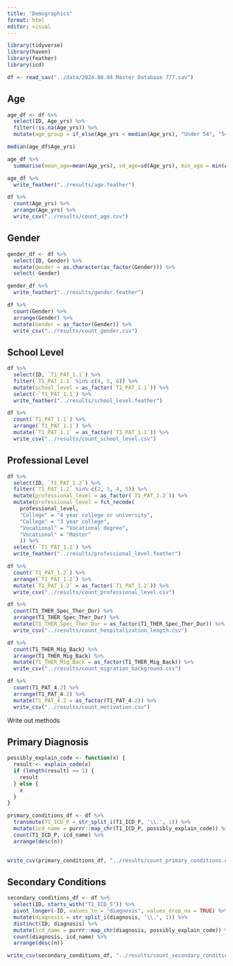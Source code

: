 ```yaml
---
title: "Demographics"
format: html
editor: visual
---
```


```r
library(tidyverse)
library(haven)
library(feather)
library(icd)
```

```r
df <- read_sav("../data/2024.08.04 Master Database 777.sav")
```

## Age

```r
age_df <- df %>% 
  select(ID, Age_yrs) %>% 
  filter(!is.na(Age_yrs)) %>% 
  mutate(age_group = if_else(Age_yrs < median(Age_yrs), "Under 54", "54 and Over"))
```

```r
median(age_df$Age_yrs)
```

```r
age_df %>% 
  summarise(mean_age=mean(Age_yrs), sd_age=sd(Age_yrs), min_age = min(Age_yrs), max_age= max(Age_yrs)) 
```

```r
age_df %>% 
  write_feather("../results/age.feather")
```

```r
df %>% 
  count(Age_yrs) %>% 
  arrange(Age_yrs) %>%
  write_csv("../results/count_age.csv")
```

## Gender

```r
gender_df <- df %>% 
  select(ID, Gender) %>% 
  mutate(gender = as.character(as_factor(Gender))) %>%
  select(-Gender) 
```

```r
gender_df %>% 
  write_feather("../results/gender.feather")
```

```r
df %>% 
  count(Gender) %>% 
  arrange(Gender) %>% 
  mutate(Gender = as_factor(Gender)) %>% 
  write_csv("../results/count_gender.csv")
```

## School Level

```r
df %>%
  select(ID, `T1_PAT_1.1`) %>% 
  filter(`T1_PAT_1.1` %in% c(4, 5, 6)) %>% 
  mutate(school_level = as_factor(`T1_PAT_1.1`)) %>% 
  select(-`T1_PAT_1.1`) %>% 
  write_feather("../results/school_level.feather")
```

```r
df %>% 
  count(`T1_PAT_1.1`) %>% 
  arrange(`T1_PAT_1.1`) %>% 
  mutate(`T1_PAT_1.1` = as_factor(`T1_PAT_1.1`)) %>% 
  write_csv("../results/count_school_level.csv")
```

## Professional Level

```r
df %>% 
  select(ID, `T1_PAT_1.2`) %>% 
  filter(`T1_PAT_1.2` %in% c(2, 3, 4, 5)) %>% 
  mutate(professional_level = as_factor(`T1_PAT_1.2`)) %>% 
  mutate(professional_level = fct_recode(
    professional_level,
    "College" = "4 year college or university",
    "College" = "3 year college",
    "Vocational" = "Vocational degree",
    "Vocational" = "Master"
    )) %>% 
  select(-`T1_PAT_1.2`) %>% 
  write_feather("../results/professional_level.feather")
```

```r
df %>% 
  count(`T1_PAT_1.2`) %>% 
  arrange(`T1_PAT_1.2`) %>% 
  mutate(`T1_PAT_1.2` = as_factor(`T1_PAT_1.2`)) %>% 
  write_csv("../results/count_professional_level.csv")
```

```r
df %>% 
  count(T1_THER_Spec_Ther_Dur) %>% 
  arrange(T1_THER_Spec_Ther_Dur) %>% 
  mutate(T1_THER_Spec_Ther_Dur = as_factor(T1_THER_Spec_Ther_Dur)) %>% 
  write_csv("../results/count_hospitalization_length.csv")
```

```r
df %>% 
  count(T1_THER_Mig_Back) %>% 
  arrange(T1_THER_Mig_Back) %>% 
  mutate(T1_THER_Mig_Back = as_factor(T1_THER_Mig_Back)) %>% 
  write_csv("../results/count_migration_background.csv")
```

```r
df %>% 
  count(T1_PAT_4.2) %>% 
  arrange(T1_PAT_4.2) %>% 
  mutate(T1_PAT_4.2 = as_factor(T1_PAT_4.2)) %>% 
  write_csv("../results/count_motivation.csv")

```

Write out methods

## Primary Diagnosis

```r
possibly_explain_code <- function(x) {
  result <- explain_code(x)
  if (length(result) == 1) {
    result
  } else {
    x
  }
}
```

```r
primary_conditions_df <- df %>%
  transmute(T1_ICD_P = str_split_i(T1_ICD_P, '\\.', 1)) %>%
  mutate(icd_name = purrr::map_chr(T1_ICD_P, possibly_explain_code)) %>% 
  count(T1_ICD_P, icd_name) %>% 
  arrange(desc(n))
  
```

```r
write_csv(primary_conditions_df, "../results/count_primary_conditions.csv")
```

## Secondary Conditions

```r
secondary_conditions_df <- df %>% 
  select(ID, starts_with("T1_ICD_S")) %>% 
  pivot_longer(-ID, values_to = "diagnosis", values_drop_na = TRUE) %>% 
  mutate(diagnosis = str_split_i(diagnosis, '\\.', 1)) %>% 
  distinct(ID, diagnosis) %>% 
  mutate(icd_name = purrr::map_chr(diagnosis, possibly_explain_code)) %>% 
  count(diagnosis, icd_name) %>% 
  arrange(desc(n))
```

```r
write_csv(secondary_conditions_df, "../results/count_secondary_conditions.csv")
```
